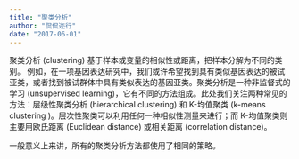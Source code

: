 ```yaml
---
title: "聚类分析"
author: "侃侃迩行"
date: "2017-06-01"
---
```


聚类分析 (clustering) 基于样本或变量的相似性或距离，把样本分解为不同的类别。 例如，在一项基因表达研究中，我们或许希望找到具有类似基因表达的被试亚类，或者找到被试群体中具有类似表达的基因亚类。聚类分析是一种非监督式的学习 (unsupervised learning)，它有不同的方法组成。此处我们关注两种常见的方法：层级性聚类分析 (hierarchical clustering) 和 K-均值聚类 (k-means clustering )。层次性聚类可以利用任何一种相似性测量来进行；而 K-均值聚类则主要用欧氏距离 (Euclidean distance) 或相关距离 (correlation distance)。

一般意义上来讲，所有的聚类分析方法都使用了相同的策略。

